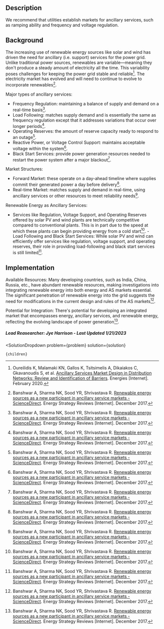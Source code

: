 

## Description

We recommend that utilities establish markets for ancillary services, such as ramping ability and frequency and voltage regulation.

## Background

The increasing use of renewable energy sources like solar and wind has driven the need for ancillary (i.e. support) services for the power grid. Unlike traditional power sources, renewables are variable—meaning they don't produce a steady amount of electricity all the time. This variability poses challenges for keeping the power grid stable and reliable[^"1"]. The electricity market has evolved and will need to continue to evolve to incorporate renewables[^"2"].

Major types of ancillary services:

- Frequency Regulation: maintaining a balance of supply and demand on a real-time basis[^"2"]. 
- Load Following: matches supply demand and is essentially the same as frequency regulation except that it addresses variations that occur over longer periods[^"2"]. 
- Operating Reserves: the amount of reserve capacity ready to respond to an outage[^"2"].
- Reactive Power, or Voltage Control Support: maintains acceptable voltage within the system[^"2"].
- Black Start Services: provide power generation resources needed to restart the power system after a major blackout[^"2"]. 

Market Structures:

- Forward Market: these operate on a day-ahead timeline where supplies commit their generated power a day before delivery[^"2"]. 
- Real-time Market: matches supply and demand in real-time, using ancillary services or other resources to meet reliability needs[^"2"]. 

Renewable Energy as Ancillary Services:

- Services like Regulation, Voltage Support, and Operating Reserves offered by solar PV and wind plants are technically competitive compared to conventional plants. This is in part due to the speed at which these plants can begin providing energy from a cold start[^"2"].
-Load Following and Black Start Services: While solar PV and wind can efficiently offer services like regulation, voltage support, and operating reserves, their role in providing load-following and black start services is still limited[^"2"].



## Implementation

Available Resources: Many developing countries, such as India, China, Russia, etc., have abundant renewable resources, making investigations into integrating renewable energy into both energy and AS markets essential. The significant penetration of renewable energy into the grid suggests the need for modifications in the current design and rules of the AS markets[^"2"].

Potential for Integration: There's potential for developing an integrated market that encompasses energy, ancillary services, and renewable energy, reflecting the evolving landscape of power generation[^"2"].

##### Lead Reasearcher: Jye Harrison - Last Updated 1/21/2023

[^"1"]: Oureilidis K, Malamaki KN, Gallos K, Tsitsimelis A, Dikaiakos C, Gkavanoudis S, et al.  [Ancillary Services Market Design in Distribution Networks: Review and Identification of Barriers](https://www.mdpi.com/1996-1073/13/4/917). Energies [Internet]. February 2020.
[^"2"]: Banshwar A, Sharma NK, Sood YR, Shrivastava R.  [Renewable energy sources as a new participant in ancillary service markets - ScienceDirect](https://www.sciencedirect.com/science/article/abs/pii/S2211467X17300512). Energy Strategy Reviews [Internet]. December 2017. 

  <SolutionDropdown 
    problem={problem} 
    solution={solution}
  >
    {children}
  </SolutionDropdown>